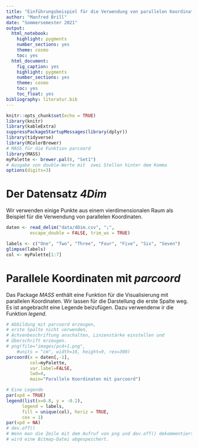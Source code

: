```yaml
---
title: "Einführungsbeispiel für die Verwendung von parallelen Koordinaten"
author: "Manfred Brill"
date: "Sommersemester 2021"
output: 
  html_notebook:
    highlight: pygments
    number_sections: yes
    theme: cosmo
    toc: yes    
  html_document: 
    fig_caption: yes
    highlight: pygments
    number_sections: yes
    theme: cosmo
    toc: yes
    toc_float: yes
bibliography: literatur.bib    
---
```


```r
knitr::opts_chunk$set(echo = TRUE)
library(knitr)
library(kableExtra)
suppressPackageStartupMessages(library(dplyr))
library(tidyverse)
library(RColorBrewer)
# MASS für die Funktion parcoord
library(MASS)
myPalette <- brewer.pal(8, "Set1")
# Ausgabe von double-Werte mit  zwei Stellen hinter dem Komma
options(digits=3)
```

# Der Datensatz *4Dim*
Wir verwenden einige Punkte aus einem vierdimensionalen Raum als Beispiel
für die Verwendung von parallelen Koordinaten.

```r
daten <- read_delim("data/4Dim.csv", ";", 
         escape_double = FALSE, trim_ws = TRUE)

labels <- c("One", "Two", "Three", "Four", "Five", "Six", "Seven")
glimpse(labels)
col <- myPalette[1:7]
```

# Parallele Koordinaten mit *parcoord*
Das Package *MASS* enthält eine Funktion für die Visualisierung mit parallelen Koordinaten.
Wir lassen für die Darstellung die erste Spalte weg. Es ist angebracht eine Legende
beizufügen. Dazu verwendenw ir die Funktion *legend*.

```r
# Abbildung mit parcoord erzeugen, 
# erste Spalte nicht verwenden,
# Achsenbeschriftung anschalten, Linienstärke einstellen und
# Überschrift erzeugen.
# png(file="images/pc4+1.png",
    #units = "cm", width=16, height=9, res=300)
parcoord(x = daten[,-1], 
         col=myPalette, 
         var.label=FALSE, 
         lwd=4,
         main="Parallele Koordinaten mit parcoord")

# Eine Legende
par(xpd = TRUE)
legend(list(x=0.8, y = -0.2), 
      legend = labels,
      fill = unique(col), horiz = TRUE,
      cex = 1)
par(xpd = NA)
# dev.off()
# Wenn man die Zeile mit dem Aufruf von png und dev.off() dekommentiert
# wird eine Bitmap-Datei abgespeichert.
```
